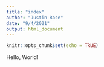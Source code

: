 ```yaml
---
title: "index"
author: "Justin Rose"
date: "9/4/2021"
output: html_document
---
```


```r
knitr::opts_chunk$set(echo = TRUE)
```


Hello, World!
